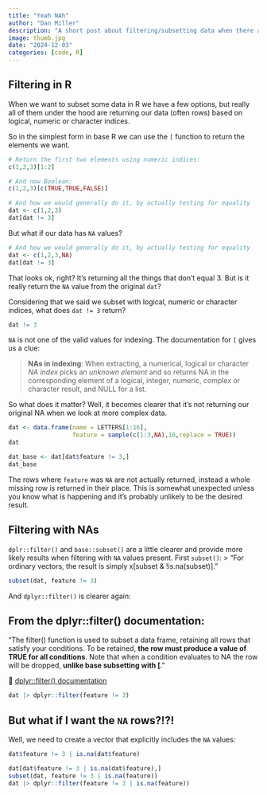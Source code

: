 ```yaml
---
title: "Yeah NAh"
author: "Dan Miller"
description: "A short post about filtering/subsetting data when there are NA values in R"
image: thumb.jpg
date: "2024-12-03"
categories: [code, R]
---
```



## Filtering in R

When we want to subset some data in R we have a few options, but really all of them under the hood are returning our data (often rows) based on logical, numeric or character indices.

So in the simplest form in base R we can use the ``[`` function to return the elements we want.

```r
# Return the first two elements using numeric indices:
c(1,2,3)[1:2]
```
```r
# And now Boolean:
c(1,2,3)[c(TRUE,TRUE,FALSE)]
```
```r
# And how we would generally do it, by actually testing for equality
dat <- c(1,2,3)
dat[dat != 3]
```
But what if our data has `NA` values?
```r
# And how we would generally do it, by actually testing for equality
dat <- c(1,2,3,NA)
dat[dat != 3]
```
That looks ok, right? It's returning all the things that don't equal 3. But is it really return the `NA` value from the original `dat`? 

Considering that we said we subset with logical, numeric or character indices, what does `dat != 3` return?
```r
dat != 3
```
`NA` is not one of the valid values for indexing. The documentation for `[` gives us a clue:

> **NAs in indexing**:
> When extracting, a numerical, logical or character *NA index* picks an *unknown element* and so returns NA in the corresponding element of a logical, integer, numeric, complex or character result, and NULL for a list. 

So what does it matter? Well, it becomes clearer that it's not returning our original NA when we look at more complex data.
```r
dat <- data.frame(name = LETTERS[1:16], 
                  feature = sample(c(1:3,NA),16,replace = TRUE))
dat
```
```r
dat_base <- dat[dat$feature != 3,]
dat_base
```
The rows where `feature` was `NA` are not actually returned, instead a whole missing row is returned in their place. This is somewhat unexpected unless you know what is happening and it's probably unlikely to be the desired result.

## Filtering with NAs

`dplr::filter()` and `base::subset()` are a little clearer and provide more likely results when filtering with `NA` values present. First `subset()`:
> "For ordinary vectors, the result is simply x[subset & !is.na(subset)]."

```r
subset(dat, feature != 3)
```
And `dplyr::filter()` is clearer again:

::: {.callout-tip}
## From the dplyr::filter() documentation:

"The filter() function is used to subset a data frame, retaining all rows that satisfy your conditions. To be retained, **the row must produce a value of TRUE for all conditions**. Note that when a condition evaluates to NA the row will be dropped, **unlike base subsetting with [**."

👀 [dplyr::filter() documentation](https://dplyr.tidyverse.org/reference/filter.html)
:::

```r
dat |> dplyr::filter(feature != 3)
```

## But what if I want the `NA` rows?!?!

Well, we need to create a vector that explicitly includes the `NA` values:
```r
dat$feature != 3 | is.na(dat$feature)
```
```r
dat[dat$feature != 3 | is.na(dat$feature),]
subset(dat, feature != 3 | is.na(feature))
dat |> dplyr::filter(feature != 3 | is.na(feature))
```
